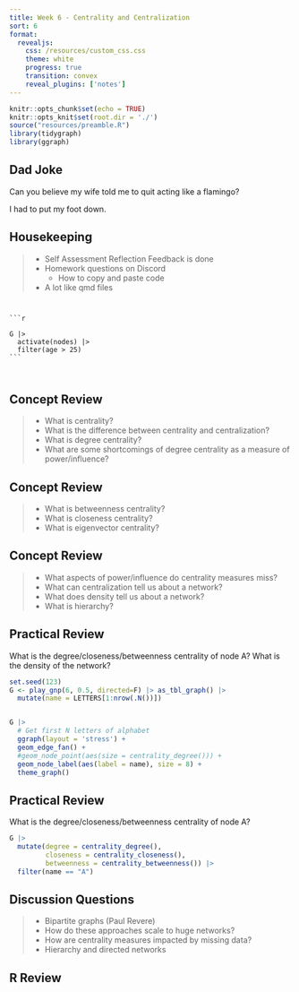```yaml
---
title: Week 6 - Centrality and Centralization
sort: 6
format: 
  revealjs:
    css: /resources/custom_css.css
    theme: white
    progress: true
    transition: convex
    reveal_plugins: ['notes']
---
```


```r
knitr::opts_chunk$set(echo = TRUE)
knitr::opts_knit$set(root.dir = './')
source("resources/preamble.R")
library(tidygraph)
library(ggraph)
```

## Dad Joke

Can you believe my wife told me to quit acting like a flamingo?

<p class='fragment'>
I had to put my foot down.
</p>

## Housekeeping

> - Self Assessment Reflection Feedback is done
> - Homework questions on Discord
>	- How to copy and paste code
> - A lot like qmd files

<div class='fragment'>
<code><pre>
```r

G |>
  activate(nodes) |>
  filter(age > 25)
```
</pre>
</code>
</div>


<!--
## Collective Norms Discussion

> - I think our in-person conversations could be better
> - Too many tech distractions
> - Coming prepared
> - How to have more natural conversations?
-->


## Concept Review

> - What is centrality?
> - What is the difference between centrality and centralization?
> - What is degree centrality?
> - What are some shortcomings of degree centrality as a measure of power/influence?

## Concept Review

> - What is betweenness centrality?
> - What is closeness centrality?
> - What is eigenvector centrality?

## Concept Review

> - What aspects of power/influence do centrality measures miss?
> - What can centralization tell us about a network?
> - What does density tell us about a network?
> - What is hierarchy?

## Practical Review

What is the degree/closeness/betweenness centrality of node A? What is the density of the network?

```r
set.seed(123)
G <- play_gnp(6, 0.5, directed=F) |> as_tbl_graph() |>
  mutate(name = LETTERS[1:nrow(.N())])


G |>
  # Get first N letters of alphabet
  ggraph(layout = 'stress') +
  geom_edge_fan() +
  #geom_node_point(aes(size = centrality_degree())) +
  geom_node_label(aes(label = name), size = 8) +
  theme_graph()
```

## Practical Review

What is the degree/closeness/betweenness centrality of node A?

```r
G |>
  mutate(degree = centrality_degree(),
         closeness = centrality_closeness(),
         betweenness = centrality_betweenness()) |>
  filter(name == "A")

```


## Discussion Questions

> - Bipartite graphs (Paul Revere)
> - How do these approaches scale to huge networks?
> - How are centrality measures impacted by missing data?
> - Hierarchy and directed networks


## R Review


